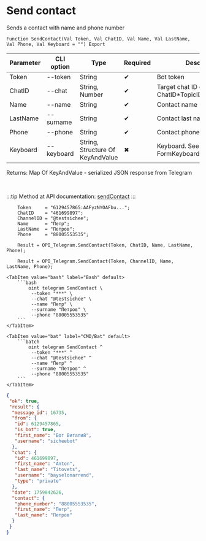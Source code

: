 ﻿---
sidebar_position: 9
description: Send contact and other functions to work with Telegram in the Open Integration Package, a free open-source integration library for 1C:Enterprise 8, OneScript and CLI
keywords: [1C, 1С, 1С:Enterprise, 1С:Enterprise 8.3, API, Integration, Services, Exchange, OneScript, CLI, Telegram]
---


# Send contact
 Sends a contact with name and phone number



`Function SendContact(Val Token, Val ChatID, Val Name, Val LastName, Val Phone, Val Keyboard = "") Export`

  | Parameter | CLI option | Type | Required | Description |
  |-|-|-|-|-|
  | Token | --token | String | &#x2714; | Bot token |
  | ChatID | --chat | String, Number | &#x2714; | Target chat ID or ChatID*TopicID |
  | Name | --name | String | &#x2714; | Contact name |
  | LastName | --surname | String | &#x2714; | Contact last name |
  | Phone | --phone | String | &#x2714; | Contact phone number |
  | Keyboard | --keyboard | String, Structure Of KeyAndValue | &#x2716; | Keyboard. See FormKeyboardFromButtonArray |

  
  Returns:  Map Of KeyAndValue - serialized JSON response from Telegram

<br/>

:::tip
Method at API documentation: [sendContact](https://core.telegram.org/bots/api#sendcontact)
:::
<br/>


```bsl title="1C:Enterprise/OneScript code example"
    Token     = "6129457865:AAFyzNYOAFbu...";
    ChatID    = "461699897";
    ChannelID = "@testsichee";
    Name      = "Петр";
    LastName  = "Петров";
    Phone     = "88005553535";

    Result = OPI_Telegram.SendContact(Token, ChatID, Name, LastName, Phone);

    Result = OPI_Telegram.SendContact(Token, ChannelID, Name, LastName, Phone);
```
 

 <Tabs>
  
    <TabItem value="bash" label="Bash" default>
        ```bash
            oint telegram SendContact \
             --token "***" \
             --chat "@testsichee" \
             --name "Петр" \
             --surname "Петров" \
             --phone "88005553535"
        ```
    </TabItem>
  
    <TabItem value="bat" label="CMD/Bat" default>
        ```batch
            oint telegram SendContact ^
             --token "***" ^
             --chat "@testsichee" ^
             --name "Петр" ^
             --surname "Петров" ^
             --phone "88005553535"
        ```
    </TabItem>
</Tabs>


```json title="Result"
{
 "ok": true,
 "result": {
  "message_id": 16735,
  "from": {
   "id": 6129457865,
   "is_bot": true,
   "first_name": "Бот Виталий",
   "username": "sicheebot"
  },
  "chat": {
   "id": 461699897,
   "first_name": "Anton",
   "last_name": "Titovets",
   "username": "bayselonarrend",
   "type": "private"
  },
  "date": 1759842626,
  "contact": {
   "phone_number": "88005553535",
   "first_name": "Петр",
   "last_name": "Петров"
  }
 }
}
```
